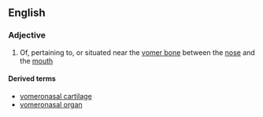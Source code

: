 ==English==

===Adjective===
{{en-adj|-}}

# {{context|anatomy|lang=en}} Of, pertaining to, or situated near the [[vomer bone]] between the [[nose]] and the [[mouth]]

====Derived terms====
*[[vomeronasal cartilage]]
*[[vomeronasal organ]]